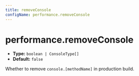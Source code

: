 ```yaml
---
title: removeConsole
configName: performance.removeConsole
---
```


# performance.removeConsole

- **Type:** `boolean | ConsoleType[]`
- **Default:** `false`

Whether to remove `console.[methodName]` in production build.


<RsbuildConig />
